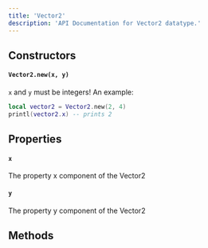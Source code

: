 ```yaml
---
title: 'Vector2'
description: 'API Documentation for Vector2 datatype.'
---
```


## Constructors
#### `Vector2.new(x, y)`
`x` and `y` must be integers! An example:
```lua
local vector2 = Vector2.new(2, 4)
printl(vector2.x) -- prints 2
```

## Properties
#### `x`
The property x component of the Vector2

#### `y`
The property y component of the Vector2

## Methods